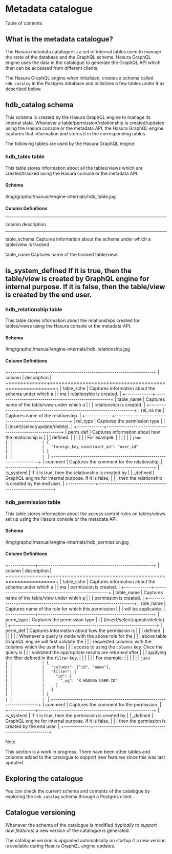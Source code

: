 
Metadata catalogue
==================

Table of contents

What is the metadata catalogue?
-------------------------------

The Hasura metadata catalogue is a set of internal tables used to manage
the state of the database and the GraphQL schema. Hasura GraphQL engine
uses the data in the catalogue to generate the GraphQL API which then
can be accessed from different clients.

The Hasura GraphQL engine when initialized, creates a schema called
`hdb_catalog` in the Postgres database and initializes a few tables
under it as described below.

**hdb\_catalog** schema
-----------------------

This schema is created by the Hasura GraphQL engine to manage its
internal state. Whenever a table/permission/relationship is
created/updated using the Hasura console or the metadata API, the Hasura
GraphQL engine captures that information and stores it in the
corresponding tables.

The following tables are used by the Hasura GraphQL engine:

### **hdb\_table** table

This table stores information about all the tables/views which are
created/tracked using the Hasura console or the metadata API.

#### Schema

/img/graphql/manual/engine-internals/hdb\_table.jpg

#### Column Definitions

  -------------------------------------------------------------------------------
  column                description
  --------------------- ---------------------------------------------------------
  table\_schema         Captures information about the schema under which a
                        table/view is tracked

  table\_name           Captures name of the tracked table/view.

  is\_system\_defined   If it is true, then the table/view is created by GraphQL
                        engine for internal purpose. If it is false, then the
                        table/view is created by the end user.
  -------------------------------------------------------------------------------

### **hdb\_relationship** table

This table stores information about the relationships created for
tables/views using the Hasura console or the metadata API.

#### Schema

/img/graphql/manual/engine-internals/hdb\_relationship.jpg

#### Column Definitions

+-------------+--------------------------------------------------------+
| column      | description                                            |
+=============+========================================================+
| table\_sche | Captures information about the schema under which a    |
| ma          | relationship is created.                               |
+-------------+--------------------------------------------------------+
| table\_name | Captures name of the table/view under which a          |
|             | relationship is created.                               |
+-------------+--------------------------------------------------------+
| rel\_na me  | Captures name of the relationship.                     |
+-------------+--------------------------------------------------------+
| rel\_type   | Captures the permission type                           |
|             | (insert/select/update/delete).                         |
+-------------+--------------------------------------------------------+
| perm\_def   | Captures information about how the relationship is     |
|             | defined.                                               |
|             |                                                        |
|             | For example:                                           |
|             |                                                        |
|             | ```json                                            |
|             | {                                                      |
|             |   "foreign_key_constraint_on": "user_id"               |
|             | }                                                      |
|             | ```                                                    |
+-------------+--------------------------------------------------------+
| comment     | Captures the comment for the relationship.             |
+-------------+--------------------------------------------------------+
| is\_system\ | If it is true, then the relationship is created by     |
| _defined    | GraphQL engine for internal purpose. If it is false,   |
|             | then the relationship is created by the end user.      |
+-------------+--------------------------------------------------------+

### **hdb\_permission** table

This table stores information about the access control rules on
tables/views set up using the Hasura console or the metadata API.

#### Schema

/img/graphql/manual/engine-internals/hdb\_permission.jpg

#### Column Definitions

+-------------+--------------------------------------------------------+
| column      | description                                            |
+=============+========================================================+
| table\_sche | Captures information about the schema under which a    |
| ma          | permission is created.                                 |
+-------------+--------------------------------------------------------+
| table\_name | Captures name of the table/view under which a          |
|             | permission is created.                                 |
+-------------+--------------------------------------------------------+
| role\_name  | Captures name of the role for which this permission    |
|             | will be applicable.                                    |
+-------------+--------------------------------------------------------+
| perm\_type  | Captures the permission type                           |
|             | (insert/select/update/delete).                         |
+-------------+--------------------------------------------------------+
| perm\_def   | Captures information about how the permission is       |
|             | defined.                                               |
|             |                                                        |
|             | Whenever a query is made with the above role for the   |
|             | above table GraphQL engine will first validate the     |
|             | requested columns with the columns which the user has  |
|             | access to using the `columns` key. Once the query is   |
|             | validated the appropriate results are returned after   |
|             | applying the filter defined in the `filter` key.       |
|             |                                                        |
|             | For example:                                           |
|             |                                                        |
|             | ```json                                            |
|             | {                                                      |
|             |   "columns": ["id", "name"],                           |
|             |   "filter": {                                          |
|             |     "id": {                                            |
|             |       "_eq": "X-HASURA-USER-ID"                        |
|             |     }                                                  |
|             |   }                                                    |
|             | }                                                      |
|             | ```                                                    |
+-------------+--------------------------------------------------------+
| comment     | Captures the comment for the permission.               |
+-------------+--------------------------------------------------------+
| is\_system\ | If it is true, then the permission is created by       |
| _defined    | GraphQL engine for internal purpose. If it is false,   |
|             | then the permission is created by the end user.        |
+-------------+--------------------------------------------------------+

Note

This section is a work in progress. There have been other tables and
columns added to the catalogue to support new features since this was
last updated.

Exploring the catalogue
-----------------------

You can check the current schema and contents of the catalogue by
exploring the `hdb_catalog` schema through a Postgres client.

Catalogue versioning
--------------------

Whenever the schema of the catalogue is modified *(typically to support
new features)* a new version of the catalogue is generated.

The catalogue version is upgraded automatically on startup if a new
version is available during Hasura GraphQL engine updates.
